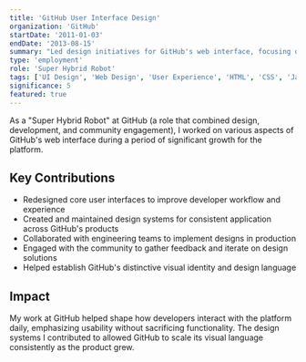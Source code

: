 ```yaml
---
title: 'GitHub User Interface Design'
organization: 'GitHub'
startDate: '2011-01-03'
endDate: '2013-08-15'
summary: "Led design initiatives for GitHub's web interface, focusing on user experience improvements and visual consistency across the platform."
type: 'employment'
role: 'Super Hybrid Robot'
tags: ['UI Design', 'Web Design', 'User Experience', 'HTML', 'CSS', 'JavaScript']
significance: 5
featured: true
---
```


As a "Super Hybrid Robot" at GitHub (a role that combined design, development, and community engagement), I worked on various aspects of GitHub's web interface during a period of significant growth for the platform.

## Key Contributions

- Redesigned core user interfaces to improve developer workflow and experience
- Created and maintained design systems for consistent application across GitHub's products
- Collaborated with engineering teams to implement designs in production
- Engaged with the community to gather feedback and iterate on design solutions
- Helped establish GitHub's distinctive visual identity and design language

## Impact

My work at GitHub helped shape how developers interact with the platform daily, emphasizing usability without sacrificing functionality. The design systems I contributed to allowed GitHub to scale its visual language consistently as the product grew.
